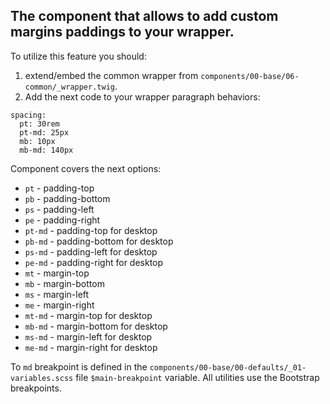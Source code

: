## The component that allows to add custom margins paddings to your wrapper.

To utilize this feature you should:
1. extend/embed the common wrapper from `components/00-base/06-common/_wrapper.twig`.
1. Add the next code to your wrapper paragraph behaviors:
```
spacing:
  pt: 30rem
  pt-md: 25px
  mb: 10px
  mb-md: 140px
```

Component covers the next options:
- `pt` - padding-top
- `pb` - padding-bottom
- `ps` - padding-left
- `pe` - padding-right
- `pt-md` - padding-top for desktop
- `pb-md` - padding-bottom for desktop
- `ps-md` - padding-left for desktop
- `pe-md` - padding-right for desktop
- `mt` - margin-top
- `mb` - margin-bottom
- `ms` - margin-left
- `me` - margin-right
- `mt-md` - margin-top for desktop
- `mb-md` - margin-bottom for desktop
- `ms-md` - margin-left for desktop
- `me-md` - margin-right for desktop

To `md` breakpoint is defined in the `components/00-base/00-defaults/_01-variables.scss` file `$main-breakpoint` variable.
All utilities use the Bootstrap breakpoints.
